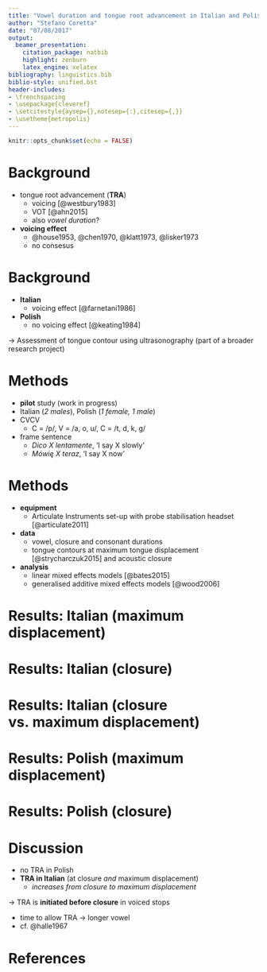 ```yaml
---
title: "Vowel duration and tongue root advancement in Italian and Polish"
author: "Stefano Coretta"
date: "07/08/2017"
output:
  beamer_presentation:
    citation_package: natbib
    highlight: zenburn
    latex_engine: xelatex
bibliography: linguistics.bib
biblio-style: unified.bst
header-includes:
- \frenchspacing
- \usepackage{cleveref}
- \setcitestyle{aysep={},notesep={:},citesep={,}}
- \usetheme{metropolis}
---
```


```r
knitr::opts_chunk$set(echo = FALSE)
```

# Background

- tongue root advancement (**TRA**)
    - voicing [@westbury1983]
    - VOT [@ahn2015]
    - also *vowel duration*?
- **voicing effect**
    - @house1953, @chen1970, @klatt1973, @lisker1973
    - no consesus

# Background

- **Italian**
    - voicing effect [@farnetani1986]
- **Polish**
    - no voicing effect [@keating1984]

→ Assessment of tongue contour using ultrasonography (part of a broader research project)

# Methods

- **pilot** study (work in progress)
- Italian (*2 males*), Polish (*1 female, 1 male*)
-  C\textsubscript{1}V\textsubscript{1}C\textsubscript{2}V\textsubscript{2}
    - C\textsubscript{1} = /p/, V\textsubscript{1} = /a, o, u/, C\textsubscript{2} = /t, d, k, g/
- frame sentence
    - *Dico X lentamente*, 'I say X slowly'
    - *Mówię X teraz*, 'I say X now'

<!--
# Equipment set-up

- Articulate Instruments set-up
    - TELEMED Echo Blaster 128 unit
    - TELEMED C3.5/20/128Z-3 ultrasonic transducer
    - Movo LV4-O2 Lavalier Microphone
    - sync unit
- probe stabilisation with Articulate Instruments headset
- Articulate Assistant Advanced [@articulate2011]
- FRAME RATE

# Analysis

- spline data at maximum displacement [@strycharczuk2015] and acoustic closure
- generalised additive mixed effect model [GAMM, @wood2006]
- one model per speaker
    - parametric term Y
    - reference smooth Y
    - difference smooth Y by phonation, vowel, place
    - random smooth by item
    - cubic regression splines
- includes first order autoregressive model (AR1)
- model comparison and visual inspection [@soskuthy2017]
-->

# Methods

- **equipment**
    - Articulate Instruments set-up with probe stabilisation headset [@articulate2011]
- **data**
    - vowel, closure and consonant durations
    - tongue contours at maximum tongue displacement [@strycharczuk2015] and acoustic closure
- **analysis**
    - linear mixed effects models [@bates2015]
    - generalised additive mixed effects models [@wood2006]

# Results: Italian (maximum displacement)

\begin{figure}
\includegraphics[width = \textwidth]{it01.pdf}
\end{figure}

# Results: Italian (closure)

\begin{figure}
\includegraphics[width = \textwidth]{it01-clos.pdf}
\end{figure}

# Results: Italian (closure vs. maximum displacement)

\begin{figure}
\includegraphics[width = \textwidth]{it01-voiced.pdf}
\end{figure}

# Results: Polish (maximum displacement)

\begin{figure}
\includegraphics[width = \textwidth]{pl04.pdf}
\end{figure}

# Results: Polish (closure)

\begin{figure}
\includegraphics[width = \textwidth]{pl04-clos.pdf}
\end{figure}

# Discussion

- no TRA in Polish
- **TRA in Italian** (at closure *and* maximum displacement)
    - *increases from closure to maximum displacement*

→ TRA is **initiated before closure** in voiced stops

- time to allow TRA → longer vowel
- cf. @halle1967


# References
